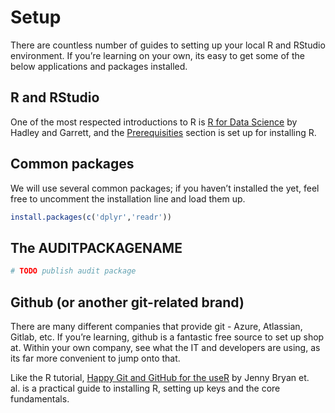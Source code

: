 # Setup

There are countless number of guides to setting up your local R and RStudio environment. If you're learning on your own, its easy to get some of the below applications and packages installed.

## R and RStudio

One of the most respected introductions to R is [R for Data Science](https://r4ds.had.co.nz/introduction.html) by Hadley and Garrett, and the [Prerequisities](https://r4ds.had.co.nz/introduction.html#prerequisites) section is set up for installing R. 

## Common packages

We will use several common packages; if you haven't installed the yet, feel free to uncomment the installation line and load them up.

```r
install.packages(c('dplyr','readr'))
```

## The AUDITPACKAGENAME

```r
# TODO publish audit package
```

## Github (or another git-related brand)

There are many different companies that provide git - Azure, Atlassian, Gitlab, etc. If you're learning, github is a fantastic free source to set up shop at. Within your own company, see what the IT and developers are using, as its far more convenient to jump onto that.

Like the R tutorial, [Happy Git and GitHub for the useR](https://happygitwithr.com) by Jenny Bryan et. al. is a practical guide to installing R, setting up keys and the core fundamentals.
